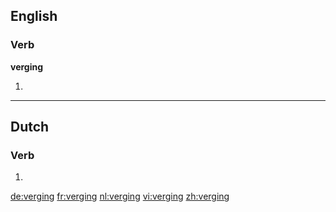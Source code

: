 ==English==

===Verb===
'''verging'''

# {{present participle of|verge}}

----
==Dutch==

===Verb===
{{head|nl}}

# {{nl-verb-form|n=sg|t=past|m=ind|vergaan}}

[[de:verging]]
[[fr:verging]]
[[nl:verging]]
[[vi:verging]]
[[zh:verging]]